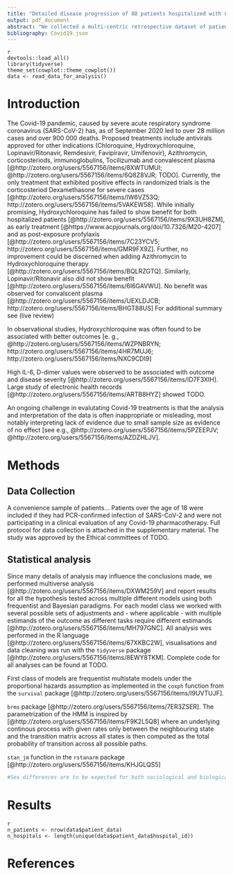 ---
title: "Detailed disease progression of 88 patients hospitalized with Covid-19 in the Czech Republic: A dataset and exploratory analysis" 
output: pdf_document
abstract: "We collected a multi-centric retrospective dataset of patients who were admitted to 10 hospitals in Czech Republic and tested positive for SARS-CoV-2. The dataset contains baseline patient characteristics, breathing support required, pharmacological treatment received and multiple markers on daily resolution. To assess association between treatments, markers and patient outcomes we performed multiverse analysis, observing how the conclusions change between defensible choices of statistical model, predictors included in the model and other analytical degrees of freedom."
bibliography: Covid19.json
---


```
{r setup}
devtools::load_all()
library(tidyverse)
theme_set(cowplot::theme_cowplot())
data <- read_data_for_analysis()
```

# Introduction 

The Covid-19 pandemic, caused by severe acute respiratory syndrome coronavirus (SARS-CoV-2) has, as of September 2020 led to over 28 million cases and over 900 000 deaths. Proposed treatments include antivirals approved for other indications (Chloroquine, Hydroxychloroquine, Lopinavir/Ritonavir, Remdesivir, Favipiravir, Umifenovir), Azithromycin, corticosteriods, immunoglobulins, Tocilizumab and convalescent plasma [@http://zotero.org/users/5567156/items/8XWTUMUI; @http://zotero.org/users/5567156/items/6Q8Z8VJR; TODO]. Currently, the only treatment that exhibited positive effects in randomized trials is the corticosteriod Dexamethasone for severe cases [@http://zotero.org/users/5567156/items/IW6VZ53Q; http://zotero.org/users/5567156/items/5VAKEW58]. While initially promising, Hydroxychloroquine has failed to show benefit for both hospitalized patients [@http://zotero.org/users/5567156/items/9X3UH8ZM], as early treatment [@https://www.acpjournals.org/doi/10.7326/M20-4207] and as post-exposure profylaxis [@http://zotero.org/users/5567156/items/7C23YCV5; http://zotero.org/users/5567156/items/GMR9FX9Z]. Further, no improvement could be discerned when adding Azithromycin to Hydroxychloroquine therapy [@http://zotero.org/users/5567156/items/BQLRZGTQ]. Similarly, Lopinavir/Ritonavir also did not show benefit [@http://zotero.org/users/5567156/items/6I6GAVWU]. No benefit was observed for convalscent plasma [@http://zotero.org/users/5567156/items/UEXLDJCB; http://zotero.org/users/5567156/items/BHGT88US] For additional summary see (live review)   

In observational studies, Hydroxychloroquine was often found to be associated with better outcomes [e. g., @http://zotero.org/users/5567156/items/WZPNBRYN; http://zotero.org/users/5567156/items/4HR7MUJ6; http://zotero.org/users/5567156/items/NXC9CDI9]

High IL-6, D-dimer values were observed to be associated with outcome and disease severity [@http://zotero.org/users/5567156/items/ID7F3XIH].
Large study of electronic health records [@http://zotero.org/users/5567156/items/ARTB8HYZ] showed TODO.

An ongoing challenge in evalutating Covid-19 treatments is that the analysis and interpretation of the data is often inappropriate or misleading, most notably interpreting lack of evidence due to small sample size as evidence of no effect [see e.g., @http://zotero.org/users/5567156/items/5PZEEPJV; @http://zotero.org/users/5567156/items/AZDZHLJV].



# Methods


## Data Collection
A convenience sample of patients... Patients over the age of 18 were included if they had PCR-confirmed infection of SARS-CoV-2 and were not participating in a clinical evaluation of any Covid-19 pharmacotherapy. Full protocol for data collection is attached in the supplementary material. The study was approved by the Ethical committees of TODO.

## Statistical analysis

Since many details of analysis may influence the conclusions made, we performed multiverse analysis [@http://zotero.org/users/5567156/items/DXWM259V] and report results for all the hypothesis tested across multiple different models using both frequentist and Bayesian paradigms. For each model class we worked with several possible sets of adjustments and - where applicable - with multiple estimands of the outcome as different tasks require different estimands [@http://zotero.org/users/5567156/items/MH797GNC]. All analysis wes performed in the R language [@http://zotero.org/users/5567156/items/67XKBC2W], visualisations and data cleaning was run with the `tidyverse` package [@http://zotero.org/users/5567156/items/8EWY8TKM]. Complete code for all analyses can be found at TODO.

First class of models are frequentist multistate models under the proportional hazards assumption as implemented in the `coxph` function from the `survival` package [@http://zotero.org/users/5567156/items/I9UVTUJF].

`brms` package [@http://zotero.org/users/5567156/items/7ER3ZSER]. The parametrization of the HMM is inspired by [@http://zotero.org/users/5567156/items/F9K2L5Q8] where an underlying continous process with given rates only between the neighbouring state and the transition matrix across all states is then computed as the total probability of transition across all possible paths.

`stan_jm` function in the `rstanarm` package [@http://zotero.org/users/5567156/items/KHJGLQS5]



```{r}
#Sex differences are to be expected for both sociological and biological [@http://zotero.org/users/5567156/items/5KQZ3XEE] reasons.
```

# Results

```
{r}
n_patients <- nrow(data$patient_data)
n_hospitals <- length(unique(data$patient_data$hospital_id))
```


# References
